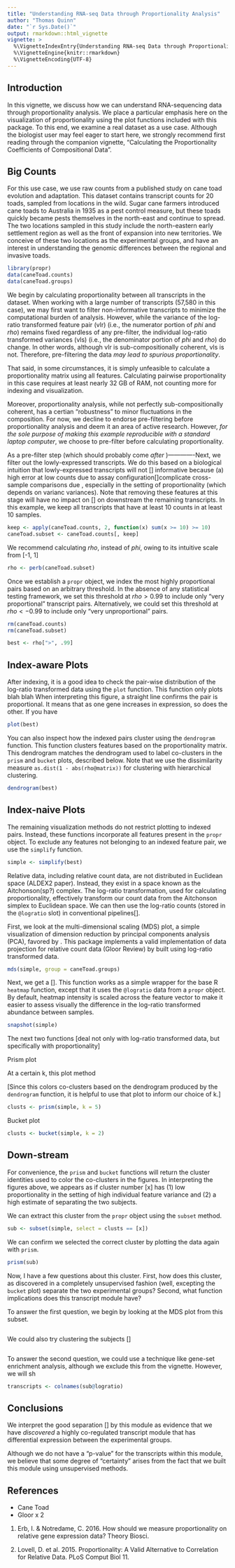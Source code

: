 ```yaml
---
title: "Understanding RNA-seq Data through Proportionality Analysis"
author: "Thomas Quinn"
date: "`r Sys.Date()`"
output: rmarkdown::html_vignette
vignette: >
  %\VignetteIndexEntry{Understanding RNA-seq Data through Proportionality Analysis}
  %\VignetteEngine{knitr::rmarkdown}
  %\VignetteEncoding{UTF-8}
---
```


## Introduction

In this vignette, we discuss how we can understand RNA-sequencing data through proportionality analysis. We place a particular emphasis here on the visualization of proportionality using the plot functions included with this package. To this end, we examine a real dataset as a use case. Although the biologist user may feel eager to start here, we strongly recommend first reading through the companion vignette, "Calculating the Proportionality Coefficients of Compositional Data".

## Big Counts

For this use case, we use raw counts from a published study on cane toad evolution and adaptation. This dataset contains transcript counts for 20 toads, sampled from locations in the wild. Sugar cane farmers introduced cane toads to Australia in 1935 as a pest control measure, but these toads quickly became pests themselves in the north-east and continue to spread. The two locations sampled in this study include the north-eastern early settlement region as well as the front of expansion into new territories. We conceive of these two locations as the experimental groups, and have an interest in understanding the genomic differences between the regional and invasive toads.

```r
library(propr)
data(caneToad.counts)
data(caneToad.groups)
```

We begin by calculating proportionality between all transcripts in the dataset. When working with a large number of transcripts (57,580 in this case), we may first want to filter non-informative transcripts to minimize the computational burden of analysis. However, while the variance of the log-ratio transformed feature pair (vlr) (i.e., the numerator portion of $phi$ and $rho$) remains fixed regardless of any pre-filter, the individual log-ratio transformed variances (vls) (i.e., the denominator portion of $phi$ and $rho$) do change. In other words, although vlr is sub-compositionally coherent, vls is not. Therefore, pre-filtering the data *may lead to spurious proportionality*.

That said, in some circumstances, it is simply unfeasible to calculate a proportionality matrix using all features. Calculating pairwise proportionality in this case requires at least nearly 32 GB of RAM, not counting more for indexing and visualization.

Moreover, proportionality analysis, while not perfectly sub-compositionally coherent, has a certian "robustness" to minor fluctuations in the composition. For now, we decline to endorse pre-filtering before proportionality analysis and deem it an area of active research. However, *for the sole purpose of making this example reproducible with a standard laptop computer*, we choose to pre-filter before calculating proportionality.

As a pre-filter step (which should probably come *after* )-------------Next, we filter out the lowly-expressed transcripts. We do this based on a biological intuition that lowly-expressed transcripts will not [] informative because (a) high error at low counts due to assay configuration[]complicate cross-sample comparisons due , especially in the setting of proportionality (which depends on varianc variances). Note that removing these features at this stage will have no impact on [] on downstream the remaining transcripts. In this example, we keep all transcripts that have at least 10 counts in at least 10 samples.

```r
keep <- apply(caneToad.counts, 2, function(x) sum(x >= 10) >= 10)
caneToad.subset <- caneToad.counts[, keep]
```

We recommend calculating $rho$, instead of $phi$, owing to its intuitive scale from [-1, 1]

```r
rho <- perb(caneToad.subset)
```

Once we establish a `propr` object, we index the most highly proportional pairs based on an arbitrary threshold. In the absence of any statistical testing framework, we set this threshold at $rho>0.99$ to include only "very proportional" transcript pairs. Alternatively, we could set this threshold at $rho<-0.99$ to include only "very unproportional" pairs.

```r
rm(caneToad.counts)
rm(caneToad.subset)
```

```r
best <- rho[">", .99]
```

## Index-aware Plots

After indexing, it is a good idea to check the pair-wise distribution of the log-ratio transformed data using the `plot` function. This function only plots blah blah When interpreting this figure, a straight line
confirms the pair is proportional. It means that as one gene increases in expression, so does the other. If you have 

```r
plot(best)
```

You can also inspect how the indexed pairs cluster using the `dendrogram` function. This function clusters features based on the proportionality matrix. This dendrogram matches the dendrogram used to label co-clusters in the `prism` and `bucket` plots, described below. Note that we use the dissimilarity measure `as.dist(1 - abs(rho@matrix))` for clustering with hierarchical clustering.

```r
dendrogram(best)
```

## Index-naive Plots

The remaining visualization methods do not restrict plotting to indexed pairs. Instead, these functions incorporate all features present in the `propr` object. To exclude any features not belonging to an indexed feature pair, we use the `simplify` function.

```r
simple <- simplify(best)
```

Relative data, including relative count data, are not distributed in Euclidean space (ALDEX2 paper). Instead, they exist in a space known as the Aitchonson(sp?) complex. The log-ratio transformation, used for calculating proportionality, effectively transform our count data from the Aitchonson simplex to Euclidean space. We can then use the log-ratio counts (stored in the `@logratio` slot) in conventional pipelines[].

First, we look at the multi-dimensional scaling (MDS) plot, a simple visualization of dimension reduction by principal components analysis (PCA), favored by . This package implements a valid implementation of data projection for relative count data (Gloor Review) by built using log-ratio transformed data.

```r
mds(simple, group = caneToad.groups)
```

Next, we get a []. This function works as a simple wrapper for the base R `heatmap` function, except that it uses the `@logratio` data from a `propr` object. By default, heatmap intensity is scaled across the feature vector to make it easier to assess visually the difference in the log-ratio transformed abundance between samples.

```r
snapshot(simple)
```

The next two functions [deal not only with log-ratio transformed data, but specifically with proportionality]

Prism plot

At a certain k, this plot method 

[Since this colors co-clusters based on the dendrogram produced by the `dendrogram` function, it is helpful to use that plot to inform our choice of k.]

```r
clusts <- prism(simple, k = 5)
```

Bucket plot

```r
clusts <- bucket(simple, k = 2)
```

## Down-stream

For convenience, the `prism` and `bucket` functions will return the cluster identities used to color the co-clusters in the figures. In interpreting the figures above, we appears as if cluster number [x] has (1) low proportionality in the setting of high individual feature variance and (2) a high estimate of separating the two subjects.

We can extract this cluster from the `propr` object using the `subset` method.

```r
sub <- subset(simple, select = clusts == [x])
```

We can confirm we selected the correct cluster by plotting the data again with `prism`.

```r
prism(sub)
```

Now, I have a few questions about this cluster. First, how does this cluster, as discovered in a completely unsupervised fashion (well, excepting the `bucket` plot) separate the two experimental groups? Second, what function implications does this transcript module have?

To answer the first question, we begin by looking at the MDS plot from this subset.

```r


```


We could also try clustering the subjects []

```r

```

To answer the second question, we could use a technique like gene-set enrichment analysis, although we exclude this from the vignette. However, we will sh

```r
transcripts <- colnames(sub@logratio)
```

## Conclusions

We interpret the good separation [] by this module as evidence that we have *discovered* a highly co-regulated transcript module that has differential expression between the experimental groups. 

Although we do not have a "p-value" for the transcripts within this module, we believe that some degree of "certainty" arises from the fact that we built this module using unsupervised methods.

## References

* Cane Toad
* Gloor x 2

1. Erb, I. & Notredame, C. 2016. How should we measure proportionality on relative gene expression data? Theory Biosci.

2. Lovell, D. et al. 2015. Proportionality: A Valid Alternative to Correlation for Relative Data. PLoS Comput Biol 11.

